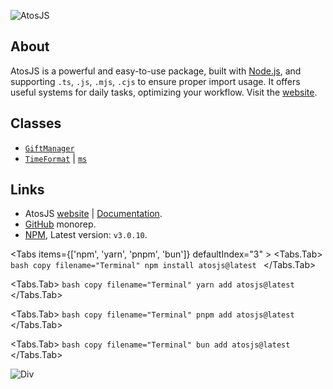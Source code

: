 
![AtosJS](../public/atosPNG.png)

## About
AtosJS is a powerful and easy-to-use package, built with [Node.js](https://nodejs.org/), and supporting `.ts`, `.js`, `.mjs`, `.cjs` to ensure proper import usage. It offers useful systems for daily tasks, optimizing your workflow. Visit the [website](https://atos.js.org/).

## Classes
- [`GiftManager`](https://atos.js.org/docs/gift-manager/)
- [`TimeFormat`](https://atos.js.org/docs/time-format/) | [`ms`](https://atos.js.org/time-format/ms/)


## Links
- AtosJS [website](https://atos.js.org/) | [Documentation](https://atos.js.org/docs).
- [GitHub](https://github.com/yeyTaken/atosjs) monorep.
- [NPM](https://www.npmjs.com/package/atosjs), Latest version: `v3.0.10`.
 
<Tabs items={['npm', 'yarn', 'pnpm', 'bun']} defaultIndex="3" >
  <Tabs.Tab>
      ```bash copy filename="Terminal"
      npm install atosjs@latest
      ```
  </Tabs.Tab>

  <Tabs.Tab>
      ```bash copy filename="Terminal"
      yarn add atosjs@latest
      ```
  </Tabs.Tab>

  <Tabs.Tab>
      ```bash copy filename="Terminal"
      pnpm add atosjs@latest
      ```
  </Tabs.Tab>

  <Tabs.Tab>
      ```bash copy filename="Terminal"
      bun add atosjs@latest
      ```
  </Tabs.Tab>

</Tabs>


![Div](https://raw.githubusercontent.com/catppuccin/catppuccin/main/assets/footers/gray0_ctp_on_line.svg?sanitize=true)